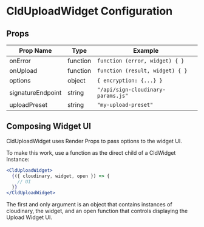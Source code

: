 

<Head>
  <title>CldUploadWidget Configuration - Next Cloudinary</title>
  <meta name="og:title" content="CldUploadWidget Configuration - Next Cloudinary" />
  <meta name="og:url" content={`https://next.cloudinary.dev/clduploadwidget/configuration`} />
</Head>

<OgImage
  title="CldUploadWidget Configuration"
  twitterTitle="CldUploadWidget Configuration"
/>

# CldUploadWidget Configuration

## Props

| Prop Name          | Type               | Example                                |
|--------------------|--------------------|----------------------------------------|
| onError            | function           | `function (error, widget) { }`         |
| onUpload           | function           | `function (result, widget) { }`        |
| options            | object             | `{ encryption: {...} }`                |
| signatureEndpoint  | string             | `"/api/sign-cloudinary-params.js"`     |
| uploadPreset       | string             | `"my-upload-preset"`                   |

## Composing Widget UI

CldUploadWidget uses Render Props to pass options to the widget UI.

To make this work, use a function as the direct child of a CldWidget Instance:

```jsx
<CldUploadWidget>
  {({ cloudinary, widget, open }) => {
    // UI
  }}
</CldUploadWidget>
```

The first and only argument is an object that contains instances of cloudinary, the widget, and an open function that controls displaying the Upload Widget UI.
